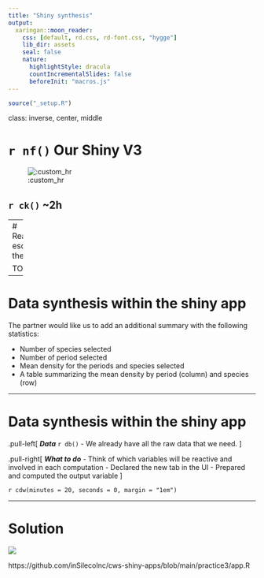 ```yaml
---
title: "Shiny synthesis"
output:
  xaringan::moon_reader:
    css: [default, rd.css, rd-font.css, "hygge"]
    lib_dir: assets
    seal: false
    nature:
      highlightStyle: dracula
      countIncrementalSlides: false
      beforeInit: "macros.js"
---
```



```r
source("_setup.R")
```


class: inverse, center, middle

# `r nf()` Our Shiny V3

![:custom_hr]()

## `r ck()` ~2h


---
# Reactivity, escaping the graph

TODO

---

# Data synthesis within the shiny app

The partner would like us to add an additional summary with the following statistics:

- Number of species selected
- Number of period selected
- Mean density for the periods and species selected
- A table summarizing the mean density by period (column) and species (row)

---

# Data synthesis within the shiny app

.pull-left[
***Data*** `r db()`
- We already have all the raw data that we need. 
]

.pull-right[
***What to do***
- Think of which variables will be reactive and involved in each computation
- Declared the new tab in the UI
- Prepared and computed the output variable 
]

`r cdw(minutes = 20, seconds = 0, margin = "1em")`


---
# Solution 

![](img/app3.png)

https://github.com/inSilecoInc/cws-shiny-apps/blob/main/practice3/app.R